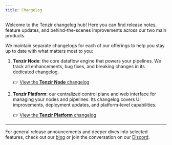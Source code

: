 ```yaml
---
title: Changelog
---
```


Welcome to the Tenzir changelog hub! Here you can find release notes,
feature updates, and behind-the-scenes improvements across our two main
products.

We maintain separate changelogs for each of our offerings to help you stay
up to date with what matters most to you:

1. **Tenzir Node**: the core dataflow engine that powers your pipelines. We
   track all enhancements, bug fixes, and breaking changes in its dedicated
   changelog.

   👉 [View the **Tenzir Node** changelog](/changelog/node)

1. **Tenzir Platform**: our centralized control plane and web interface for
   managing your nodes and pipelines. Its changelog covers UI improvements,
   deployment updates, and platform-level capabilities.

   👉 [View the **Tenzir Platform** changelog](/changelog/platform)

---

For general release announcements and deeper dives into selected features,
check out our [blog](https://tenzir.com/blog) or join the conversation on
our [Discord](https://tenzir.com/discord).
